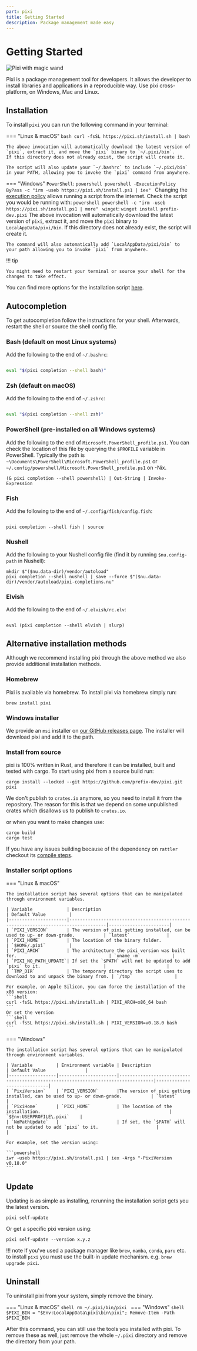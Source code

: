 ```yaml
---
part: pixi
title: Getting Started
description: Package management made easy
---
```

# Getting Started
![Pixi with magic wand](assets/pixi.webp)

Pixi is a package management tool for developers.
It allows the developer to install libraries and applications in a reproducible way.
Use pixi cross-platform, on Windows, Mac and Linux.

## Installation

To install `pixi` you can run the following command in your terminal:

=== "Linux & macOS"
    ```bash
    curl -fsSL https://pixi.sh/install.sh | bash
    ```

    The above invocation will automatically download the latest version of `pixi`, extract it, and move the `pixi` binary to `~/.pixi/bin`.
    If this directory does not already exist, the script will create it.

    The script will also update your `~/.bashrc` to include `~/.pixi/bin` in your PATH, allowing you to invoke the `pixi` command from anywhere.

=== "Windows"
    `PowerShell`:
    ```powershell
    powershell -ExecutionPolicy ByPass -c "irm -useb https://pixi.sh/install.ps1 | iex"
    ```
    Changing the [execution policy](https://learn.microsoft.com/en-us/powershell/module/microsoft.powershell.core/about/about_execution_policies?view=powershell-7.4#powershell-execution-policies) allows running a script from the internet.
    Check the script you would be running with:
    ```powershell
    powershell -c "irm -useb https://pixi.sh/install.ps1 | more"
    ```
    `winget`:
    ```
    winget install prefix-dev.pixi
    ```
    The above invocation will automatically download the latest version of `pixi`, extract it, and move the `pixi` binary to `LocalAppData/pixi/bin`.
    If this directory does not already exist, the script will create it.

    The command will also automatically add `LocalAppData/pixi/bin` to your path allowing you to invoke `pixi` from anywhere.


!!! tip

    You might need to restart your terminal or source your shell for the changes to take effect.

You can find more options for the installation script [here](#installer-script-options).

## Autocompletion

To get autocompletion follow the instructions for your shell.
Afterwards, restart the shell or source the shell config file.


### Bash (default on most Linux systems)

Add the following to the end of `~/.bashrc`:

```bash title="~/.bashrc"

eval "$(pixi completion --shell bash)"
```
### Zsh (default on macOS)

Add the following to the end of `~/.zshrc`:


```zsh title="~/.zshrc"

eval "$(pixi completion --shell zsh)"
```

### PowerShell (pre-installed on all Windows systems)

Add the following to the end of `Microsoft.PowerShell_profile.ps1`.
You can check the location of this file by querying the `$PROFILE` variable in PowerShell.
Typically the path is `~\Documents\PowerShell\Microsoft.PowerShell_profile.ps1` or
`~/.config/powershell/Microsoft.PowerShell_profile.ps1` on -Nix.

```pwsh
(& pixi completion --shell powershell) | Out-String | Invoke-Expression
```

### Fish

Add the following to the end of `~/.config/fish/config.fish`:

```fish title="~/.config/fish/config.fish"

pixi completion --shell fish | source
```

### Nushell

Add the following to your Nushell config file (find it by running `$nu.config-path` in Nushell):

```nushell
mkdir $"($nu.data-dir)/vendor/autoload"
pixi completion --shell nushell | save --force $"($nu.data-dir)/vendor/autoload/pixi-completions.nu"
```

### Elvish

Add the following to the end of `~/.elvish/rc.elv`:

```elv title="~/.elvish/rc.elv"

eval (pixi completion --shell elvish | slurp)
```


## Alternative installation methods

Although we recommend installing pixi through the above method we also provide additional installation methods.

### Homebrew

Pixi is available via homebrew. To install pixi via homebrew simply run:

```shell
brew install pixi
```

### Windows installer

We provide an `msi` installer on [our GitHub releases page](https://github.com/prefix-dev/pixi/releases/latest).
The installer will download pixi and add it to the path.

### Install from source

pixi is 100% written in Rust, and therefore it can be installed, built and tested with cargo.
To start using pixi from a source build run:

```shell
cargo install --locked --git https://github.com/prefix-dev/pixi.git pixi
```

We don't publish to `crates.io` anymore, so you need to install it from the repository.
The reason for this is that we depend on some unpublished crates which disallows us to publish to `crates.io`.

or when you want to make changes use:

```shell
cargo build
cargo test
```

If you have any issues building because of the dependency on `rattler` checkout
its [compile steps](https://github.com/conda/rattler/tree/main#give-it-a-try).

### Installer script options

=== "Linux & macOS"

    The installation script has several options that can be manipulated through environment variables.

    | Variable             | Description                                                                        | Default Value         |
    |----------------------|------------------------------------------------------------------------------------|-----------------------|
    | `PIXI_VERSION`       | The version of pixi getting installed, can be used to up- or down-grade.           | `latest`              |
    | `PIXI_HOME`          | The location of the binary folder.                                                 | `$HOME/.pixi`         |
    | `PIXI_ARCH`          | The architecture the pixi version was built for.                                   | `uname -m`            |
    | `PIXI_NO_PATH_UPDATE`| If set the `$PATH` will not be updated to add `pixi` to it.                        |                       |
    | `TMP_DIR`            | The temporary directory the script uses to download to and unpack the binary from. | `/tmp`                |

    For example, on Apple Silicon, you can force the installation of the x86 version:
    ```shell
    curl -fsSL https://pixi.sh/install.sh | PIXI_ARCH=x86_64 bash
    ```
    Or set the version
    ```shell
    curl -fsSL https://pixi.sh/install.sh | PIXI_VERSION=v0.18.0 bash
    ```

=== "Windows"

    The installation script has several options that can be manipulated through environment variables.

    | Variable         | Environment variable | Description                                                                       | Default Value               |
    |------------------|----------------------|-----------------------------------------------------------------------------------|-----------------------------|
    | `PixiVersion`    | `PIXI_VERSION`       |The version of pixi getting installed, can be used to up- or down-grade.           | `latest`                    |
    | `PixiHome`       | `PIXI_HOME`          | The location of the installation.                                                 | `$Env:USERPROFILE\.pixi`    |
    | `NoPathUpdate`   |                      | If set, the `$PATH` will not be updated to add `pixi` to it.                      |                             |

    For example, set the version using:

    ```powershell
    iwr -useb https://pixi.sh/install.ps1 | iex -Args "-PixiVersion v0.18.0"
    ```
## Update

Updating is as simple as installing, rerunning the installation script gets you the latest version.

```shell
pixi self-update
```
Or get a specific pixi version using:
```shell
pixi self-update --version x.y.z
```

!!! note
    If you've used a package manager like `brew`, `mamba`, `conda`, `paru` etc. to install `pixi`
    you must use the built-in update mechanism. e.g. `brew upgrade pixi`.

## Uninstall

To uninstall pixi from your system, simply remove the binary.

=== "Linux & macOS"
    ```shell
    rm ~/.pixi/bin/pixi
    ```
=== "Windows"
    ```shell
    $PIXI_BIN = "$Env:LocalAppData\pixi\bin\pixi"; Remove-Item -Path $PIXI_BIN
    ```

After this command, you can still use the tools you installed with pixi.
To remove these as well, just remove the whole `~/.pixi` directory and remove the directory from your path.